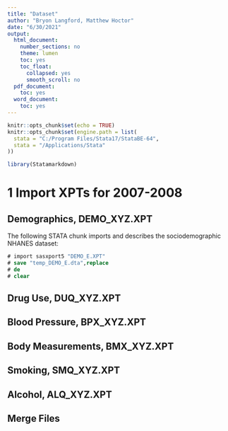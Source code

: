 ```yaml
---
title: "Dataset"
author: "Bryon Langford, Matthew Hoctor"
date: "6/30/2021"
output:
  html_document:
    number_sections: no
    theme: lumen
    toc: yes
    toc_float:
      collapsed: yes
      smooth_scroll: no
  pdf_document:
    toc: yes
  word_document:
    toc: yes
---
```


```r
knitr::opts_chunk$set(echo = TRUE)
knitr::opts_chunk$set(engine.path = list(
  stata = "C:/Program Files/Stata17/StataBE-64",
  stata = "/Applications/Stata"
))
```

```r
library(Statamarkdown)
```

# 1 Import XPTs for 2007-2008

## Demographics, DEMO_XYZ.XPT

The following STATA chunk imports and describes the sociodemographic NHANES dataset:

```stata
# import sasxport5 "DEMO_E.XPT"
# save "temp_DEMO_E.dta",replace
# de
# clear
```

## Drug Use, DUQ_XYZ.XPT

## Blood Pressure, BPX_XYZ.XPT

## Body Measurements, BMX_XYZ.XPT

## Smoking, SMQ_XYZ.XPT

## Alcohol, ALQ_XYZ.XPT

## Merge Files